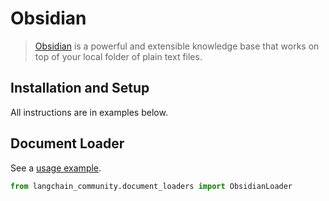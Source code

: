 # Obsidian

>[Obsidian](https://obsidian.md/) is a powerful and extensible knowledge base
that works on top of your local folder of plain text files.

## Installation and Setup

All instructions are in examples below.

## Document Loader


See a [usage example](/oss/integrations/document_loaders/obsidian).


```python
from langchain_community.document_loaders import ObsidianLoader
```
